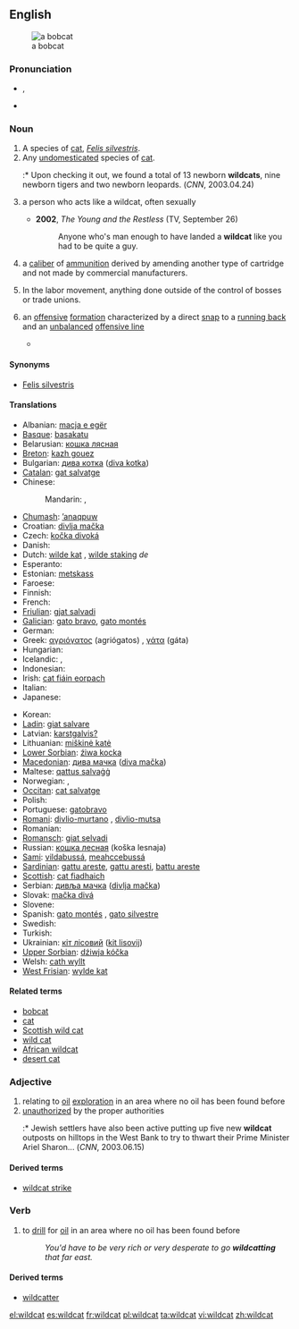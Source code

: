 {{wikipedia}}
==English==
[[Image:Bobcatonwires.jpg|thumb|a bobcat]]

===Pronunciation===
* {{IPA|/ˈwaɪldˌkæt/}}, {{SAMPA|/"waIld%k{t/}}
* {{audio|en-us-wildcat.ogg|Audio (US)}}

===Noun===
{{en-noun|sg=[[wild]][[cat]]}}

# A species of [[cat]], ''[[Felis silvestris]]''.
# Any [[undomesticated]] species of [[cat]].
#:* Upon checking it out, we found a total of 13 newborn '''wildcats''', nine newborn tigers and two newborn leopards. (''CNN'', 2003.04.24)
# {{figuratively}} a person who acts like a wildcat, often sexually
#* '''2002''', ''The Young and the Restless'' (TV, September 26)
#*: Anyone who's man enough to have landed a '''wildcat''' like you had to be quite a guy.
# {{context|firearms}} a [[caliber]] of [[ammunition]] derived by amending another type of cartridge and not made by commercial manufacturers.
# In the labor movement, anything done outside of the control of bosses or trade unions.
# {{American football}} an [[offense|offensive]] [[formation]] characterized by a direct [[snap]] to a [[running back]] and an [[unbalanced]] [[offensive line]]
#* {{projectlink|pedia|Wildcat formation}}

====Synonyms====
* [[Felis silvestris]]

====Translations====
{{trans-top|bobcat}}
* Albanian: [[macja e egër]]
* [[Basque]]: [[basakatu]]
* Belarusian: [[кошка лясная]]
* [[Breton]]: [[kazh gouez]]
* Bulgarian: [[дива котка]] ([[diva kotka]])
* [[Catalan]]: [[gat salvatge]]
* Chinese:
*: Mandarin: {{t|cmn|野貓|sc=Hani}}, {{t|cmn|野猫|tr=yěmāo|sc=Hani}}
* [[Chumash]]: [[ʼanaqpuw]]
* Croatian: [[divlja mačka]]
* Czech: [[kočka divoká]]
* Danish: {{t|da|vildkat}}
* Dutch: [[wilde kat]] {{f}}, [[wilde staking]] ''de''
* Esperanto: {{t-|eo|sovaĝa kato|xs=Esperanto}}
* Estonian: [[metskass]]
* Faroese: {{t|fo|villkøttur}}
* Finnish: {{t-|fi|villikissa}}
* French: {{t+|fr|chat sauvage|m}}
* [[Friulian]]: [[gjat salvadi]]
* [[Galician]]: [[gato bravo]], [[gato montés]]
* German: {{t-|de|Wildkatze|f}}
* Greek: [[αγριόγατος]] (agriógatos) {{m}}, [[γάτα]] (gáta)
* Hungarian: {{t+|hu|vadmacska}}
* Icelandic: {{t|is|villiköttur}}, {{t|is|skógarköttur}}
* Indonesian: {{t-|id|kucing liar|xs=Indonesian}}
* Irish: [[cat fiáin eorpach]]
* Italian: {{t-|it|gatto selvatico|m}}
* Japanese: {{t-|ja|山猫}}
{{trans-mid}}
* Korean: {{t+|ko|살쾡이|sc=Hang}}
* [[Ladin]]: [[giat salvare]]
* Latvian: [[karstgalvis?]]
* Lithuanian: [[miškinė katė]]
* [[Lower Sorbian]]: [[źiwa kocka]]
* [[Macedonian]]: [[дива мачка]] ([[diva mačka]])
* Maltese: [[qattus salvaġġ]]
* Norwegian: {{t|no|villkatt}}, {{t|no|skogkatt}}
* [[Occitan]]: [[cat salvatge]]
* Polish: {{t+|pl|żbik}}
* Portuguese: [[gatobravo]]
* [[Romani]]: [[divlio-murtano]] {{m}}, [[divlio-mutsa]] {{f}}
* Romanian: {{t+|ro|pisică sălbatică}}
* [[Romansch]]: [[giat selvadi]]
* Russian: [[кошка лесная]] (koška lesnaja)
* [[Sami]]: [[vildabussá]], [[meahccebussá]]
* [[Sardinian]]: [[gattu areste]], [[gattu aresti]], [[battu areste]]
* [[Scottish]]: [[cat fiadhaich]]
* Serbian: [[дивља мачка]] ([[divlja mačka]])
* Slovak: [[mačka divá]]
* Slovene: {{t+|sl|divja mačka}}
* Spanish: [[gato montés]] {{m}}, [[gato silvestre]] {{m}}
* Swedish: {{t-|sv|vildkatt|c}}
* Turkish: {{t+|tr|yaban kedisi}}
* Ukrainian: [[кіт лісовий]] ([[kit lisovij]])
* [[Upper Sorbian]]: [[dźiwja kóčka]]
* Welsh: [[cath wyllt]]
* [[West Frisian]]: [[wylde kat]]
{{trans-bottom}}

====Related terms====
* [[bobcat]]
* [[cat]]
* [[Scottish wild cat]]
* [[wild cat]]
* [[African wildcat]]
* [[desert cat]]

===Adjective===
{{en-adj|-}}

# relating to [[oil]] [[exploration]] in an area where no oil has been found before
# [[unauthorized]] by the proper authorities
#:* Jewish settlers have also been active putting up five new '''wildcat''' outposts on hilltops in the West Bank to try to thwart their Prime Minister Ariel Sharon... (''CNN'', 2003.06.15)

====Derived terms====
* [[wildcat strike]]

===Verb===
{{en-verb|wildcat|t|ing}}

# to [[drill]] for [[oil]] in an area where no oil has been found before
#: ''You'd have to be very rich or very desperate to go '''wildcatting''' that far east.''

====Derived terms====
* [[wildcatter]]

[[el:wildcat]]
[[es:wildcat]]
[[fr:wildcat]]
[[pl:wildcat]]
[[ta:wildcat]]
[[vi:wildcat]]
[[zh:wildcat]]